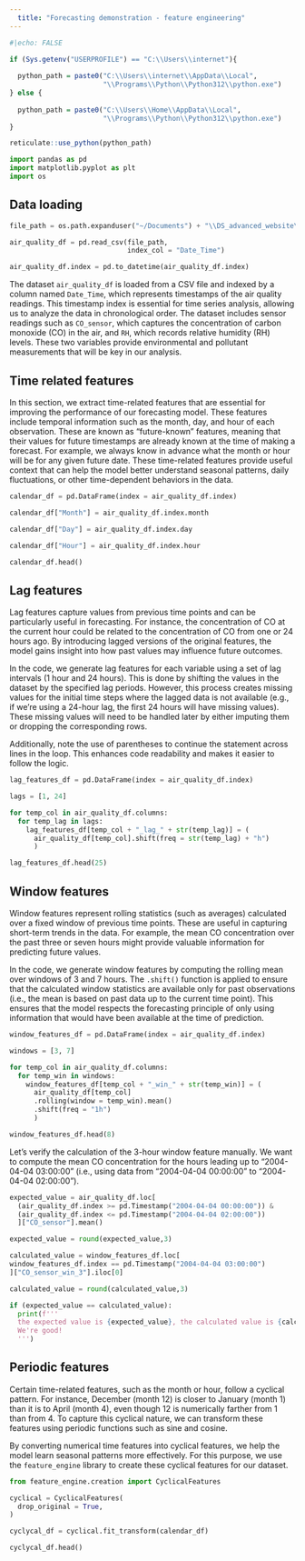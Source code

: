 ```yaml
---
  title: "Forecasting demonstration - feature engineering"
---
```

  
```r
#|echo: FALSE

if (Sys.getenv("USERPROFILE") == "C:\\Users\\internet"){
  
  python_path = paste0("C:\\Users\\internet\\AppData\\Local",
                       "\\Programs\\Python\\Python312\\python.exe")
} else {
  
  python_path = paste0("C:\\Users\\Home\\AppData\\Local",
                       "\\Programs\\Python\\Python312\\python.exe")
}

reticulate::use_python(python_path)

```

```python

import pandas as pd
import matplotlib.pyplot as plt
import os 

```

## Data loading

```python

file_path = os.path.expanduser("~/Documents") + "\\DS_advanced_website\\data\\example_air_quality.csv"

air_quality_df = pd.read_csv(file_path,
                             index_col = "Date_Time")

air_quality_df.index = pd.to_datetime(air_quality_df.index)

```

The dataset `air_quality_df` is loaded from a CSV file and indexed by a column named `Date_Time`, which represents timestamps of the air quality readings. This timestamp index is essential for time series analysis, allowing us to analyze the data in chronological order. The dataset includes sensor readings such as `CO_sensor`, which captures the concentration of carbon monoxide (CO) in the air, and `RH`, which records relative humidity (RH) levels. These two variables provide environmental and pollutant measurements that will be key in our analysis.



## Time related features

In this section, we extract time-related features that are essential for improving the performance of our forecasting model. These features include temporal information such as the month, day, and hour of each observation. These are known as "future-known" features, meaning that their values for future timestamps are already known at the time of making a forecast. For example, we always know in advance what the month or hour will be for any given future date. These time-related features provide useful context that can help the model better understand seasonal patterns, daily fluctuations, or other time-dependent behaviors in the data.

```python

calendar_df = pd.DataFrame(index = air_quality_df.index)

calendar_df["Month"] = air_quality_df.index.month

calendar_df["Day"] = air_quality_df.index.day

calendar_df["Hour"] = air_quality_df.index.hour

calendar_df.head()

```

## Lag features

Lag features capture values from previous time points and can be particularly useful in forecasting. For instance, the concentration of CO at the current hour could be related to the concentration of CO from one or 24 hours ago. By introducing lagged versions of the original features, the model gains insight into how past values may influence future outcomes.

In the code, we generate lag features for each variable using a set of lag intervals (1 hour and 24 hours). This is done by shifting the values in the dataset by the specified lag periods. However, this process creates missing values for the initial time steps where the lagged data is not available (e.g., if we're using a 24-hour lag, the first 24 hours will have missing values). These missing values will need to be handled later by either imputing them or dropping the corresponding rows.

Additionally, note the use of parentheses to continue the statement across lines in the loop. This enhances code readability and makes it easier to follow the logic.

```python

lag_features_df = pd.DataFrame(index = air_quality_df.index)

lags = [1, 24]

for temp_col in air_quality_df.columns:
  for temp_lag in lags:
    lag_features_df[temp_col + "_lag_" + str(temp_lag)] = (
      air_quality_df[temp_col].shift(freq = str(temp_lag) + "h")
      )

lag_features_df.head(25)

```

## Window features

Window features represent rolling statistics (such as averages) calculated over a fixed window of previous time points. These are useful in capturing short-term trends in the data. For example, the mean CO concentration over the past three or seven hours might provide valuable information for predicting future values. 

In the code, we generate window features by computing the rolling mean over windows of 3 and 7 hours. The `.shift()` function is applied to ensure that the calculated window statistics are available only for past observations (i.e., the mean is based on past data up to the current time point). This ensures that the model respects the forecasting principle of only using information that would have been available at the time of prediction.

```python

window_features_df = pd.DataFrame(index = air_quality_df.index)

windows = [3, 7]

for temp_col in air_quality_df.columns:
  for temp_win in windows:
    window_features_df[temp_col + "_win_" + str(temp_win)] = (
      air_quality_df[temp_col]
      .rolling(window = temp_win).mean()
      .shift(freq = "1h")
      )

window_features_df.head(8)

```

Let's verify the calculation of the 3-hour window feature manually. We want to compute the mean CO concentration for the hours leading up to "2004-04-04 03:00:00" (i.e., using data from "2004-04-04 00:00:00" to "2004-04-04 02:00:00").

```python

expected_value = air_quality_df.loc[
  (air_quality_df.index >= pd.Timestamp("2004-04-04 00:00:00")) &
  (air_quality_df.index <= pd.Timestamp("2004-04-04 02:00:00"))
  ]["CO_sensor"].mean()

expected_value = round(expected_value,3)

calculated_value = window_features_df.loc[
window_features_df.index == pd.Timestamp("2004-04-04 03:00:00")
]["CO_sensor_win_3"].iloc[0]

calculated_value = round(calculated_value,3)

if (expected_value == calculated_value):
  print(f'''
  the expected value is {expected_value}, the calculated value is {calculated_value}. 
  We're good!
  ''')


```

## Periodic features

Certain time-related features, such as the month or hour, follow a cyclical pattern. For instance, December (month 12) is closer to January (month 1) than it is to April (month 4), even though 12 is numerically farther from 1 than from 4. To capture this cyclical nature, we can transform these features using periodic functions such as sine and cosine.

By converting numerical time features into cyclical features, we help the model learn seasonal patterns more effectively. For this purpose, we use the `feature_engine` library to create these cyclical features for our dataset.

```python

from feature_engine.creation import CyclicalFeatures

cyclical = CyclicalFeatures(
  drop_original = True,
)

cyclycal_df = cyclical.fit_transform(calendar_df)

cyclycal_df.head()

```
